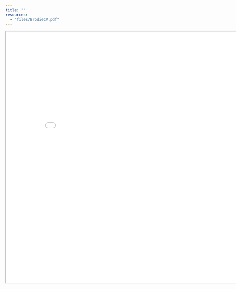 ```yaml
---
title: ""
resources:
  - "files/BrodieCV.pdf"
---
```


```{=html}
<iframe width="850" height="800" src="files/BrodieCV.pdf" title="Kirstan Brodie's CV"></iframe>
```
